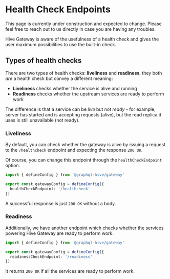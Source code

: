 
# Health Check Endpoints

<Callout>
  This page is currently under construction and expected to change. Please feel free to reach out to
  us directly in case you are having any troubles.
</Callout>

Hive Gateway is aware of the usefulness of a health check and gives the user maximum possibilities
to use the built-in check.

## Types of health checks

There are two types of health checks: **liveliness** and **readiness**, they both _are_ a health
check but convey a different meaning:

- **Liveliness** checks whether the service is alive and running
- **Readiness** checks whether the upstream services are ready to perform work

The difference is that a service can be _live_ but not _ready_ - for example, server has started and
is accepting requests (alive), but the read replica it uses is still unavailable (not ready).

### Liveliness

By default, you can check whether the gateway is alive by issuing a request to the `/healthcheck`
endpoint and expecting the response `200 OK`.

Of course, you can change this endpoint through the `healthCheckEndpoint` option.

```ts filename="gateway.config.ts"
import { defineConfig } from '@graphql-hive/gateway'

export const gatewayConfig = defineConfig({
  healthCheckEndpoint: '/healthcheck'
})
```

A successful response is just `200 OK` without a body.

### Readiness

Additionally, we have another endpoint which checks whether the services powering Hive Gateway are
ready to perform work.

```ts filename="gateway.config.ts"
import { defineConfig } from '@graphql-hive/gateway'

export const gatewayConfig = defineConfig({
  readinessCheckEndpoint: '/readiness'
})
```

It returns `200 OK` if all the services are ready to perform work.
